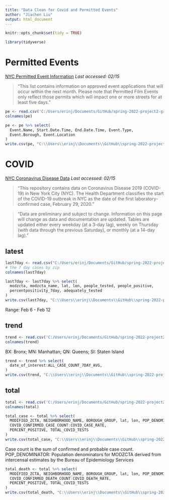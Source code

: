 ```yaml
---
title: "Data Clean for Covid and Permitted Events"
author: "Jiachen Liu"
output: html_document
---
```


```r
knitr::opts_chunk$set(tidy = TRUE)
```

```r
library(tidyverse)
```


# Permitted Events

[NYC Permitted Event Information](https://data.cityofnewyork.us/City-Government/NYC-Permitted-Event-Information/qkez-i8mv) *Last accessed: 02/15*

> "This list contains information on approved event applications that will occur within the next month. Please note that Permitted Film Events only reflect those permits which will impact one or more streets for at least five days."

```r
pe <- read.csv('C:/Users/erinj/Documents/GitHub/spring-2022-project2-group-6/data/NYC_Permitted_Event_Information.csv')
colnames(pe)
```

```r
pe <- pe %>% select(
  Event.Name, Start.Date.Time, End.Date.Time, Event.Type,
  Event.Borough, Event.Location
)
write.csv(pe, "C:\\Users\\erinj\\Documents\\GitHub\\spring-2022-project2-group-6\\output\\permitted_events.csv")
```

# COVID

[NYC Coronavirus Disease Data](https://github.com/nychealth/coronavirus-data) *Last accessed: 02/15*

> "This repository contains data on Coronavirus Disease 2019 (COVID-19) in New York City (NYC). The Health Department classifies the start of the COVID-19 outbreak in NYC as the date of the first laboratory-confirmed case, February 29, 2020."

> "Data are preliminary and subject to change. Information on this page will change as data and documentation are updated. Tables are updated either every weekday (at a 3-day lag), weekly on Thursday (with data through the previous Saturday), or monthly (at a 14-day lag)."

## latest

```r
last7day <- read.csv("C:/Users/erinj/Documents/GitHub/spring-2022-project2-group-6/data/last7days-by-modzcta.csv")
# the 7 day cases by zip
colnames(last7day) 
```

```r
last7day <- last7day %>% select(
  modzcta, modzcta_name, lat, lon, people_tested, people_positive,
  percentpositivity_7day, adequately_tested
) 
write.csv(last7day, "C:\\Users\\erinj\\Documents\\GitHub\\spring-2022-project2-group-6\\output\\covid_last7day.csv")
```

Range: Feb 6 - Feb 12

## trend

```r
trend <- read.csv('C:/Users/erinj/Documents/GitHub/spring-2022-project2-group-6/data/data-by-day.csv')
colnames(trend)
```

BX: Bronx; MN: Manhattan; QN: Queens; SI: Staten Island

```r
trend <- trend %>% select(
  date_of_interest:ALL_CASE_COUNT_7DAY_AVG,
)
write.csv(trend, "C:\\Users\\erinj\\Documents\\GitHub\\spring-2022-project2-group-6\\output\\covid_trend.csv")
```


## total

```r
total <- read.csv('C:/Users/erinj/Documents/GitHub/spring-2022-project2-group-6/data/data-by-modzcta.csv')
colnames(total)
```

```r
total_case <- total %>% select(
  MODIFIED_ZCTA, NEIGHBORHOOD_NAME, BOROUGH_GROUP, lat, lon, POP_DENOMINATOR,
  COVID_CONFIRMED_CASE_COUNT:COVID_CASE_RATE,
  PERCENT_POSITIVE, TOTAL_COVID_TESTS
)
write.csv(total_case, "C:\\Users\\erinj\\Documents\\GitHub\\spring-2022-project2-group-6\\output\\covid_total_case.csv")
```

Case count is the sum of confirmed and probable case count.
POP_DENOMINATOR: Population denominators for MODZCTA derived from intercensal estimates by the Bureau of Epidemiology Services

```r
total_death <- total %>% select(
  MODIFIED_ZCTA, NEIGHBORHOOD_NAME, BOROUGH_GROUP, lat, lon, POP_DENOMINATOR,
  COVID_CONFIRMED_DEATH_COUNT:COVID_DEATH_RATE,
  PERCENT_POSITIVE, TOTAL_COVID_TESTS
)
write.csv(total_death, "C:\\Users\\erinj\\Documents\\GitHub\\spring-2022-project2-group-6\\output\\covid_total_death.csv")
```

